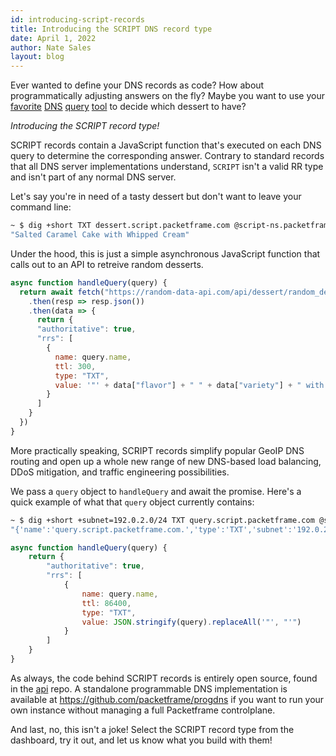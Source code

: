 ```yaml
---
id: introducing-script-records
title: Introducing the SCRIPT DNS record type
date: April 1, 2022
author: Nate Sales
layout: blog
---
```


Ever wanted to define your DNS records as code? How about programmatically adjusting answers on the fly? Maybe you want to use your [favorite](https://github.com/natesales/q) [DNS](https://dig.lookup.dog) [query](https://www.knot-dns.cz/docs/latest/html/man_kdig.html) [tool](https://linux.die.net/man/1/dig) to decide which dessert to have?

_Introducing the SCRIPT record type!_

SCRIPT records contain a JavaScript function that's executed on each DNS query to determine the corresponding answer. Contrary to standard records that all DNS server implementations understand, `SCRIPT` isn't a valid RR type and isn't part of any normal DNS server.

Let's say you're in need of a tasty dessert but don't want to leave your command line:

```bash
~ $ dig +short TXT dessert.script.packetframe.com @script-ns.packetframe.com
"Salted Caramel Cake with Whipped Cream"
```

Under the hood, this is just a simple asynchronous JavaScript function that calls out to an API to retreive random desserts.

```js
async function handleQuery(query) {
  return await fetch("https://random-data-api.com/api/dessert/random_dessert")
    .then(resp => resp.json())
    .then(data => {
      return {
      "authoritative": true,
      "rrs": [
        {
          name: query.name,
          ttl: 300,
          type: "TXT",
          value: '"' + data["flavor"] + " " + data["variety"] + " with " + data["topping"] + '"'
        }
      ]
    }
  })
}
```

More practically speaking, SCRIPT records simplify popular GeoIP DNS routing and open up a whole new range of new DNS-based load balancing, DDoS mitigation, and traffic engineering possibilities.

We pass a `query` object to `handleQuery` and await the promise. Here's a quick example of what that `query` object currently contains:

```bash
~ $ dig +short +subnet=192.0.2.0/24 TXT query.script.packetframe.com @script-ns.packetframe.com
"{'name':'query.script.packetframe.com.','type':'TXT','subnet':'192.0.2.0/24/0','cookie':'d551f2af83ce9fda'}"
```

```js
async function handleQuery(query) {
    return {
        "authoritative": true,
        "rrs": [
            {
                name: query.name,
                ttl: 86400,
                type: "TXT",
                value: JSON.stringify(query).replaceAll('"', "'")
            }
        ]
    }
}

```

As always, the code behind SCRIPT records is entirely open source, found in the [api](https://github.com/packetframe/api) repo. A standalone programmable DNS implementation is available at https://github.com/packetframe/progdns if you want to run your own instance without managing a full Packetframe controlplane.

And last, no, this isn't a joke! Select the SCRIPT record type from the dashboard, try it out, and let us know what you build with them!
